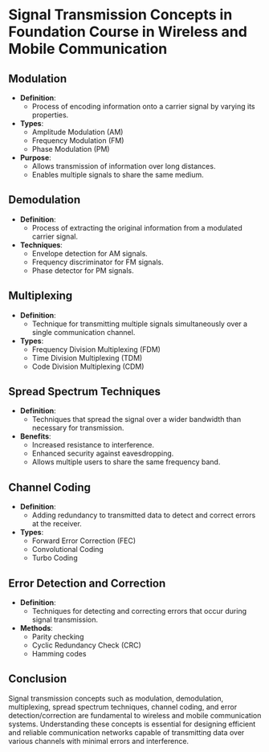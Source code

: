 # Signal Transmission Concepts in Foundation Course in Wireless and Mobile Communication

## Modulation

- **Definition**:
  - Process of encoding information onto a carrier signal by varying its properties.
- **Types**:
  - Amplitude Modulation (AM)
  - Frequency Modulation (FM)
  - Phase Modulation (PM)
- **Purpose**:
  - Allows transmission of information over long distances.
  - Enables multiple signals to share the same medium.

## Demodulation

- **Definition**:
  - Process of extracting the original information from a modulated carrier signal.
- **Techniques**:
  - Envelope detection for AM signals.
  - Frequency discriminator for FM signals.
  - Phase detector for PM signals.

## Multiplexing

- **Definition**:
  - Technique for transmitting multiple signals simultaneously over a single communication channel.
- **Types**:
  - Frequency Division Multiplexing (FDM)
  - Time Division Multiplexing (TDM)
  - Code Division Multiplexing (CDM)

## Spread Spectrum Techniques

- **Definition**:
  - Techniques that spread the signal over a wider bandwidth than necessary for transmission.
- **Benefits**:
  - Increased resistance to interference.
  - Enhanced security against eavesdropping.
  - Allows multiple users to share the same frequency band.

## Channel Coding

- **Definition**:
  - Adding redundancy to transmitted data to detect and correct errors at the receiver.
- **Types**:
  - Forward Error Correction (FEC)
  - Convolutional Coding
  - Turbo Coding

## Error Detection and Correction

- **Definition**:
  - Techniques for detecting and correcting errors that occur during signal transmission.
- **Methods**:
  - Parity checking
  - Cyclic Redundancy Check (CRC)
  - Hamming codes

## Conclusion

Signal transmission concepts such as modulation, demodulation, multiplexing, spread spectrum techniques, channel coding, and error detection/correction are fundamental to wireless and mobile communication systems. Understanding these concepts is essential for designing efficient and reliable communication networks capable of transmitting data over various channels with minimal errors and interference.